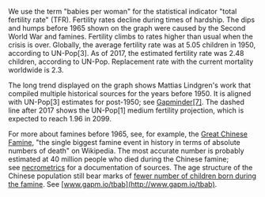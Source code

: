 
We use the term "babies per woman" for the statistical indicator "total fertility rate" (TFR). Fertility rates decline during times of hardship. The dips and humps before 1965 shown on the graph were caused by the Second World War and famines. Fertility climbs to rates higher than usual when the crisis is over. Globally, the average fertility rate was at 5.05 children in 1950, according to UN-Pop[3]. As of 2017, the estimated fertility rate was 2.48 children, according to UN-Pop. Replacement rate with the current mortality worldwide is 2.3.

The long trend displayed on the graph shows Mattias Lindgren's work that compiled multiple historical sources for the years before 1950. It is aligned with UN-Pop[3] estimates for post-1950; see [Gapminder[7]](http://gapm.io/dtfr). The dashed line after 2017 shows the UN-Pop[1] medium fertility projection, which is expected to reach 1.96 in 2099.

For more about famines before 1965, see, for example, the [Great Chinese Famine](https://en.wikipedia.org/wiki/Great_Chinese_Famine), "the single biggest famine event in history in terms of absolute numbers of death" on Wikipedia. The most accurate number is probably estimated at 40 million people who died during the Chinese famine; see [necrometrics](http://www.necrometrics.com/20c5m.htm#Mao) for a documentation of sources. The age structure of the Chinese population still bear marks of [fewer number of children born during the famine](https://www.gapminder.org/geo/china). See [www.gapm.io/tbab](http://www.gapm.io/tbab).
